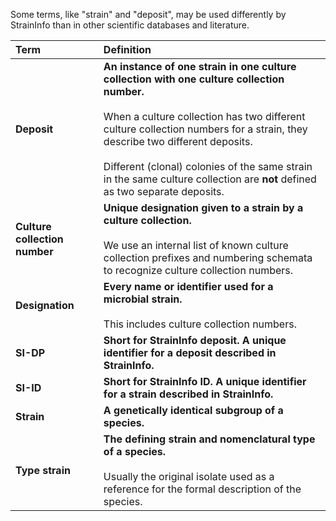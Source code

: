 Some terms, like "strain" and "deposit", may be used differently by StrainInfo than in other scientific databases and literature.

| **Term**                      | **Definition**                                                                                                                                                                                                                                                                                                                                                            |
| :---------------------------- | :------------------------------------------------------------------------------------------------------------------------------------------------------------------------------------------------------------------------------------------------------------------------------------------------------------------------------------------------------------------------ |
| **Deposit**                   | **An instance of one strain in one culture collection with one culture collection number.**<br /><br />When a culture collection has two different culture collection numbers for a strain, they describe two different deposits. <br /><br />Different (clonal) colonies of the same strain in the same culture collection are **not** defined as two separate deposits. |
| **Culture collection number** | **Unique designation given to a strain by a culture collection.**<br /><br />We use an internal list of known culture collection prefixes and numbering schemata to recognize culture collection numbers.                                                                                                                                                                 |
| **Designation**               | **Every name or identifier used for a microbial strain.**<br /><br />This includes culture collection numbers.                                                                                                                                                                                                                                                            |
| **SI-DP**                     | **Short for StrainInfo deposit. A unique identifier for a deposit described in StrainInfo.**                                                                                                                                                                                                                                                                              |
| **SI-ID**                     | **Short for StrainInfo ID. A unique identifier for a strain described in StrainInfo.**                                                                                                                                                                                                                                                                                    |
| **Strain**                    | **A genetically identical subgroup of a species.**                                                                                                                                                                                                                                                                                                                        |
| **Type strain**               | **The defining strain and nomenclatural type of a species.** <br /><br />Usually the original isolate used as a reference for the formal description of the species.                                                                                                                                                                                                      |
